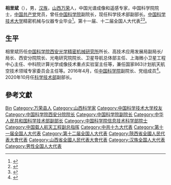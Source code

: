 '''相里斌'''（{{bd|1967年|3月||catIdx=Xiangli相里}}），男，[[汉族|汉族]]，[[山西省|山西]][[万荣县|万荣]]人，中国光谱成像和遥感专家，中国科学院院士，[[中国共产党|中国共产党]]党员，曾任[[中国科学院|中国科学院]]副院长，现任科学技术部副部长。[[中国科学技术大学|中国科学技术大学]]精密机械与仪器专业毕业<ref>{{cite web|url=http://news.xinhuanet.com/ziliao/2008-03/03/content_7708230.htm?node=36628|title=第十一届全国人大代表|accessdate=2014-01-07|author=新华网|date=2008-03-03|publisher=新华网|archive-date=2014-01-10|archive-url=https://web.archive.org/web/20140110211415/http://news.xinhuanet.com/ziliao/2008-03/03/content_7708230.htm?node=36628|dead-url=no}}</ref>。第十一届、十二届全国人大代表<ref>{{cite news|title=全国人大代表信息-相里斌|url= http://210.82.31.1:8084/delegate/viewDelegate.action?dbid=112495|accessdate=2013-04-05|newspaper=全国人大网}}</ref><ref>{{cite news|title=全国人大代表信息-相里斌|url= http://210.82.31.1:8084/delegate/viewDelegate.action?dbid=120274|accessdate=2013-03-28|newspaper=全国人大网}}</ref>。

== 生平 ==
相里斌历任[[中国科学院西安光学精密机械研究所|中国科学院西安光学精密机械研究所]]所长、高技术应用发展局副局长/局长、西安分院院长、光电研究院院长、卫星导航总体部主任、上海微小卫星工程中心主任、中科院计算光学成像技术重点实验室主任等，兼任国家863计划航天航空技术领域专家委员会主任等。2016年4月，任[[中国科学院|中国科学院]]副院长、党组成员<ref>{{cite news|url=http://district.ce.cn/newarea/sddy/201604/09/t20160409_10295732_1.shtml|title=刘伟平任中科院党组副书记、副院长(正部长级) 相里斌任副院长|author=|date=2016-04-09|work=|newspaper=中国经济网|accessdate=2016-04-10|archive-date=2019-12-16|archive-url=https://web.archive.org/web/20191216063119/http://district.ce.cn/newarea/sddy/201604/09/t20160409_10295732_1.shtml|dead-url=no}}</ref>。2020年10月任[[科学技术部|科学技术部]]副部长。

== 參考文獻 ==
{{reflist}}

{{中国科学家小作品}}
{{中国科学院信息技术科学部院士}}

{{Authority control}}
{{DEFAULTSORT:Xiangli相里}}
[[Category:相里姓|Bin]]
[[Category:万荣县人|Category:万荣县人]]
[[Category:山西科学家|Category:山西科学家]]
[[Category:中国科学技术大学校友|Category:中国科学技术大学校友]]
[[Category:中国科学院西安分院院长|Category:中国科学院西安分院院长]]
[[Category:中国科学院副院长|Category:中国科学院副院长]]
[[Category:中华人民共和国科学技术部副部长|Category:中华人民共和国科学技术部副部长]]
[[Category:中国科学院信息技术科学部院士|Category:中国科学院信息技术科学部院士]]
[[Category:中国载人航天工程副总指挥|Category:中国载人航天工程副总指挥]]
[[Category:中共十九大代表|Category:中共十九大代表]]
[[Category:第十一届全国人大代表|Category:第十一届全国人大代表]]
[[Category:第十二届全国人大代表|Category:第十二届全国人大代表]]
[[Category:陝西省全國人民代表大會代表|Category:陝西省全國人民代表大會代表]]
[[Category:山西省全國人民代表大會代表|Category:山西省全國人民代表大會代表]]
[[Category:汉族全国人大代表|Category:汉族全国人大代表]]
[[Category:男性全国人大代表|Category:男性全国人大代表]]